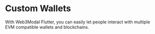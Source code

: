 
# Custom Wallets

With Web3Modal Flutter, you can easily let people interact with multiple EVM compatible wallets and blockchains.

<CloudBanner />